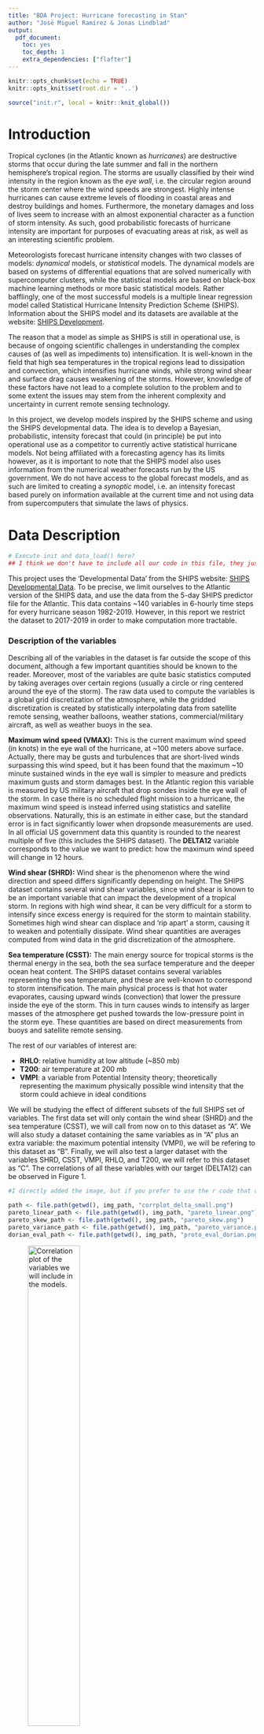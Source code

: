 ```yaml
---
title: "BDA Project: Hurricane forecasting in Stan"
author: "José Miguel Ramírez & Jonas Lindblad"
output: 
  pdf_document: 
    toc: yes
    toc_depth: 1
    extra_dependencies: ["flafter"]
---
```


```r
knitr::opts_chunk$set(echo = TRUE)
knitr::opts_knit$set(root.dir = '..')
```

```r
source("init.r", local = knitr::knit_global())
```

# Introduction

Tropical cyclones (in the Atlantic known as *hurricanes*) are destructive storms that occur during the late summer and fall in the northern hemisphere's tropical region. The storms are usually classified by their wind intensity in the region known as the *eye wall*, i.e. the circular region around the storm center where the wind speeds are strongest. Highly intense hurricanes can cause extreme levels of flooding in coastal areas and destroy buildings and homes. Furthermore, the monetary damages and loss of lives seem to increase with an almost exponential character as a function of storm intensity. As such, good probabilistic forecasts of hurricane intensity are important for purposes of evacuating areas at risk, as well as an interesting scientific problem.

Meteorologists forecast hurricane intensity changes with two classes of models: *dynamical* models, or *statistical* models. The dynamical models are based on systems of differential equations that are solved numerically with supercomputer clusters, while the statistical models are based on black-box machine learning methods or more basic statistical models. Rather bafflingly, one of the most successful models is a multiple linear regression model called Statistical Hurricane Intensity Prediction Scheme (SHIPS). Information about the SHIPS model and its datasets are available at the website: [SHIPS Development](http://rammb.cira.colostate.edu/research/tropical_cyclones/ships/index.asp). 

The reason that a model as simple as SHIPS is still in operational use, is because of ongoing scientific challenges in understanding the complex causes of (as well as impediments to) intensification. It is well-known in the field that high sea temperatures in the tropical regions lead to dissipation and convection, which intensifies hurricane winds, while strong wind shear and surface drag causes weakening of the storms. However, knowledge of these factors have not lead to a complete solution to the problem and to some extent the issues may stem from the inherent complexity and uncertainty in current remote sensing technology.

In this project, we develop models inspired by the SHIPS scheme and using the SHIPS developmental data. The idea is to develop a Bayesian, probabilistic, intensity forecast that could (in principle) be put into operational use as a competitor to currently active statistical hurricane models. Not being affiliated with a forecasting agency has its limits however, as it is important to note that the SHIPS model also uses information from the numerical weather forecasts run by the US government. We do not have access to the global forecast models, and as such are limited to creating a *synoptic* model, i.e. an intensity forecast based purely on information available at the current time and not using data from supercomputers that simulate the laws of physics.

# Data Description

```r
# Execute init and data_load() here?
## I think we don't have to include all our code in this file, they just want a pdf explaining the steps
```

This project uses the 'Developmental Data' from the SHIPS website: [SHIPS Developmental Data](http://rammb.cira.colostate.edu/research/tropical_cyclones/ships/developmental_data.asp). To be precise, we limit ourselves to the Atlantic version of the SHIPS data, and use the data from the 5-day SHIPS predictor file for the Atlantic. This data contains ~140 variables in 6-hourly time steps for every hurricane season 1982-2019. However, in this report we restrict the dataset to 2017-2019 in order to make computation more tractable.

### Description of the variables

Describing all of the variables in the dataset is far outside the scope of this document, although a few important quantities should be known to the reader. Moreover, most of the variables are quite basic statistics computed by taking averages over certain regions (usually a circle or ring centered around the eye of the storm). The raw data used to compute the variables is a global grid discretization of the atmosphere, while the gridded discretization is created by statistically interpolating data from satellite remote sensing, weather balloons, weather stations, commercial/military aircraft, as well as weather buoys in the sea.

**Maximum wind speed (VMAX):** This is the current maximum wind speed (in knots) in the eye wall of the hurricane, at ~100 meters above surface. Actually, there may be gusts and turbulences that are short-lived winds surpassing this wind speed, but it has been found that the maximum ~10 minute sustained winds in the eye wall is simpler to measure and predicts maximum gusts and storm damages best. In the Atlantic region this variable is measured by US military aircraft that drop sondes inside the eye wall of the storm. In case there is no scheduled flight mission to a hurricane, the maximum wind speed is instead inferred using statistics and satellite observations. Naturally, this is an estimate in either case, but the standard error is in fact significantly lower when dropsonde measurements are used. In all official US government data this quantity is rounded to the nearest multiple of five (this includes the SHIPS dataset). The **DELTA12** variable corresponds to the value we want to predict: how the maximum wind speed will change in 12 hours.

**Wind shear (SHRD):** Wind shear is the phenomenon where the wind direction and speed differs significantly depending on height. The SHIPS dataset contains several wind shear variables, since wind shear is known to be an important variable that can impact the development of a tropical storm. In regions with high wind shear, it can be very difficult for a storm to intensify since excess energy is required for the storm to maintain stability. Sometimes high wind shear can displace and 'rip apart' a storm, causing it to weaken and potentially dissipate. Wind shear quantities are averages computed from wind data in the grid discretization of the atmosphere.

**Sea temperature (CSST):** The main energy source for tropical storms is the thermal energy in the sea, both the sea surface temperature and the deeper ocean heat content. The SHIPS dataset contains several variables representing the sea temperature, and these are well-known to correspond to storm intensification. The main physical process is that hot water evaporates, causing upward winds (convection) that lower the pressure inside the eye of the storm. This in turn causes winds to intensify as larger masses of the atmosphere get pushed towards the low-pressure point in the storm eye. These quantities are based on direct measurements from buoys and satellite remote sensing.

The rest of our variables of interest are:

* **RHLO**: relative humidity at low altitude (~850 mb)
* **T200**: air temperature at 200 mb
* **VMPI**: a variable from Potential Intensity theory; theoretically representing the maximum physically possible wind intensity that the storm could achieve in ideal conditions

We will be studying the effect of different subsets of the full SHIPS set of variables. The first data set will only contain the wind shear (SHRD) and the sea temperature (CSST), we will call from now on to this dataset as "A". We will also study a dataset containing the same variables as in "A" plus an extra variable: the maximum potential intensity (VMPI), we will be refering to this dataset as "B". Finally, we will also test a larger dataset with the variables SHRD, CSST, VMPI, RHLO, and T200, we will refer to this dataset as "C". The correlations of all these variables with our target (DELTA12) can be observed in Figure 1.

```r
#I directly added the image, but if you prefer to use the r code that creates the image, that's fine with me

path <- file.path(getwd(), img_path, "corrplot_delta_small.png")
pareto_linear_path <- file.path(getwd(), img_path, "pareto_linear.png")
pareto_skew_path <- file.path(getwd(), img_path, "pareto_skew.png")
pareto_variance_path <- file.path(getwd(), img_path, "pareto_variance.png")
dorian_eval_path <- file.path(getwd(), img_path, "proto_eval_dorian.png")
```

![Correlation plot of the variables we will include in the models.](`r path`){width=50%}


### Prior work with the data

Although the data is publicly available with no restrictions, not much work using it can be found. This may be because of the lack of general interest in meteorology or possibly the poor state of the documentation. The authors of this report are not aware of any other work with this data apart from scientific publications by the American researchers involved in the SHIPS model development. The bulk of this research is available at the SHIPS website: [SHIPS Model References](http://rammb.cira.colostate.edu/research/tropical_cyclones/ships/references.asp).



\newpage

# Modelling

In this project we studied three different model structures with different variable selections. Drawing inspiration from the US government SHIPS model, all of our models are some variation of linear regression. 

## Description of the models

### Linear regression

The first model is the simplest possible case - just a linear regression model. The mathematical statement of the model is as follows, where we let $N$ denote the number of regression parameters.

$$ y_{i} \sim \mathcal{N}(\alpha + X_i \cdot\beta_{N-1}, \sigma), \ i=1,\dots,r, $$
where we let $X_i$ denote the $i$:th row of the data, $\beta_{N-1}$ is an $N-1$-dimensional parameter vector, and $r$ is the number of observations (rows) in the data. The inference is done on the parameters $\alpha , \beta, \sigma.$ They are given the following (weak) prior distributions.

$$\begin{bmatrix} \alpha_0 \\ \beta_{N-1,0} \end{bmatrix} \sim \mathcal{N}(\mathbf{0}_N, 10 \cdot \mathbf{I}_N), \sigma_0 \sim \textrm{Inv-}\chi^2(\tfrac{1}{10}) .$$
The Stan code for this model can be found in Appendix 1. We run the model with 4 chains for 4000 iterations using 2000 as warm-up. We used the datasets "A", "B", and "C", and for all of them, the ESS is always higher than 100, and the $\hat{R}$ values approximated to 1.0 for each parameter, which means that we run enough iterations to reach convergence. If this was not the case and the $\hat{R}$ ratios were higher than 1, the chains would not be sampling from the same part of the parameter space and we would need either to increase the number of iterations or to edit the proposal distribution. The definition of $\hat{R}$ that we used can be found [here](https://arxiv.org/abs/1903.08008). 


### Skew-regression

The second model is a variation of the first, where instead of a normal distribution around the regression line, a skew-normal distribution is used. This probability distribution has different properties, making computation a bit less efficient, but there are scientific reasons to believe that a skew towards higher intensity changes would be a better fit. The model is summarized in mathematical language as follows.

$$ y_{i} \sim \textrm{SkewNormal}(\alpha + X_i \cdot\beta_{N-1}, \sigma, \psi), \ \ i=1,\dots,r, $$
where we use the same conventions as in the linear model. The priors of the parameters are given below.
$$\begin{bmatrix} \alpha_0 \\ \beta_{N-1,0} \end{bmatrix} \sim \mathcal{N}(\mathbf{0}_N, 10 \cdot \mathbf{I}_N), \sigma_0 \sim \textrm{Inv-}\chi^2(\tfrac{1}{10}) , \ \psi_0 \sim \mathcal{N}(0,1) .$$
The Stan code of this model can be found in Appendix 2. We run the model for the same number of iterations as before: 4000 using with 2000 as warm-up, the same number of chains: 4, and the same datasets: "A", "B", and "C". But in this case we also increased the maximum tree depth to 15. Convergence was also reached in all these cases, as all $\hat{R}$ values approximated to 1.0 and all ESS were higher than 100.


### Regression with changing variance

This is another variation of the linear regression model. In this model there is also a regression variance dependence on the wind intensity $V_{max}.$ This somewhat justified, since very extreme values of $V_{max}$ lead to volatile situations where the evolution of the storm can be difficult to predict even for the best forecasting agencies. There are also relatively few cases of high $V_{max}$ since every storm starts out weak, but only a few evolve to be high-category hurricanes. 

This model is declared in mathematical notation as follows:

$$ y_{i} \sim \mathcal{N}(\alpha + X_i \cdot\beta_{N-1}, \sigma + \gamma\vert V_{max,i} \vert ), \ i=1,\dots,r, $$
where, again, we use the same notation as before and let $V_{max,i}$ denote the $V_{max}$-value of the $i$:th row. Note the absolute value function in the variance section; this statement is used to ensure that the variance remains positive. The parameters are given the priors listed below.

$$\begin{bmatrix} \alpha_0 \\ \beta_{N-1,0} \end{bmatrix} \sim \mathcal{N}(\mathbf{0}_N, 10 \cdot \mathbf{I}_N), \ \sigma_0 \sim \textrm{Inv-}\chi^2(\tfrac{1}{10}), \ \gamma_0 \sim \Gamma(1,1) .$$
The Stan code of this model can be found in Appendix 3. To execute the model we used 4 chains, 4000 iterations with half of them as warm-up and a maximum tree depth of 15. We checked the $\hat{R}$ values for the three variable combinations ("A", "B", and "C"), and all of them approximated to 1.0, so we can state that the chains converged in the three cases. Moreover ESS is always high enough.


## Models Comparison

We assessed the models using leave-one-out cross-validation (LOO-CV) to do further comparisons, and we used the r package _loo_ for using PSIS-LOO as method to approximate the exact LOO given the posterior samples.

The PSIS-LOO elpd for the basic linear model using data "A" is -1636.0 with 9 as effective number of parameters (p_loo), looic of 3272.1 and Monte Carlo Standard Error (MCSE) of 0.0. For data "B", the PSIS-LOO elpd is -1633.6 with p_loo = 10, looic = 3267.2 and MCSE = 0.1. For the last dataset "C", the elpd_loo is -1608.6, with p_loo = 13.1, looic = 3217.2 and MCSE = 0.1. All the Pareto k estimates are lower than 0.5 for the first two datasets, and there is only one value for "C" above 0.5, but it is lower than 0.7, as we can see in Figure. 2. This means that the three PSIS-LOO estimates can be considered to be reliable.

![PSIS-LOO diagnosis for the linear model.](`r pareto_linear_path`){width=90%}

The model with dataset "C" has the highest PSIS-LOO and the lowest looic associated to it, but in order to better assess the differences between the datasets we have used the function _loo_compare_. This functions computes the difference in elpd relative to the model with the largest elpd (in this case, the "C" model). As we can see in the table below, the differences in elpd and the scale relative to the standard error of these differences indicate that the best dataset for this model according to PSIS-LOO would be the dataset "C".

| variable set | **elpd_diff** | **se_diff** |
| :----------: | :-----------: | :---------: |
| _C_ | 0.0 | 0.0 |
| _B_ | -25.0 | 6.5 |
| _A_ | -27.4 | 6.3 | 

The PSIS-LOO elpd for the skewed-regression model using data "A" is -1608.1 with p_loo = 9.6, looic = 3272.1, and MCSE = 0.1. For dataset "B", the PSIS-LOO elpd is -1602.5 with p_loo = 10.4, looic = 3205.1 and MCSE = 0.1. For the last dataset "C", the elpd_loo is -1579.4, with p_loo = 13.3, looic = 3158.7 and MCSE = 0.1. All the Pareto k estimates are lower than 0.5 for the first two datasets, and there is only one value for "C" above 0.5, but it is lower than 0.7, as we can see in Figure. 3. This means that the three PSIS-LOO estimates can be considered to be reliable.

![PSIS-LOO diagnosis for the skewed model.](`r pareto_skew_path`){width=90%}


Using _loo_compare_ we can observe in the table below that the best dataset for this model would be again dataset "C".

| variable set | **elpd_diff** | **se_diff** |
| :----------: | :-----------: | :---------: |
| _C_ | 0.0 | 0.0 |
| _B_ | -23.2 | 6.2 | 
| _A_ | -28.7 | 6.2 |   

The PSIS-LOO elpd for the regression with changing variance using data "A" is -1440.2 with p_loo = 7.3, looic = 2880.5, and MCSE = 0.1. For dataset "B", the PSIS-LOO elpd is -1435.8 with p_loo = 8.3, looic = 2871.5 and MCSE approximated to 0.0. For the last dataset "C", the elpd_loo is -1403.1, with p_loo = 12.0, looic = 2806.2 and MCSE = 0.0. All the Pareto k estimates are lower than 0.5, as we can see in Figure. 4, which means that the three PSIS-LOO estimates can be considered to be reliable.

![PSIS-LOO diagnosis for the variance model.](`r pareto_variance_path`){width=90%}

\newpage

Using again the function _loo_compare_ we can see that in the table below that the best dataset for this model would be again dataset "C".

| variable set | **elpd_diff** | **se_diff** |
| :----------: | :-----------: | :---------: |
| _C_ | 0.0 | 0.0 |
| _B_ | -32.6 | 8.2 |
| _A_ | -37.1 | 8.2 |

We have seen that the best dataset for all of our Stan models is dataset "C". If we compare now the three models using this dataset, we can see that the best performing model according to PSIS-LOO would be the last studied model, the regression with changing variance.

| Model | **elpd_diff** | **se_diff** |
| :----------: | :-----------: | :---------: |
| **Variance** | 0.0 | 0.0 |
| **Skew** | -176.3 | 27.8 |
| **Linear** | -205.5 | 34.9  |

\newpage

# Evaluation and Potential Improvements

The best model - the variance regression model - was used to generate forecasts for Hurricane Dorian - an especially powerful Hurricane that hit the Bahamas in 2019. See the image below for a comparison between the model predictions and Dorian's empirical intensity development.

![Comparison between the true wind intensity of Hurricane Dorian and the 12-hour forecasts from the variance model. The black line represents the true wind intensity, while the shaded area is an 80% prediction interval from the model. Hurricane Dorian struck the Bahamas as a category 5 tropical cyclone in September 2019.](`r dorian_eval_path`){width=75%}

Hurricane Dorian is in fact a rather exceptional storm in the sense that it underwent a phenomenon known as _rapid intensification_, which is very difficult to predict for currently operational Hurricane models. In particular the statistical models, including SHIPS, often fails to predict rapid intensification, while dynamical models more often correctly call the phenomenon (although they have worse performance in other respects). 

The Variance model developed in this project was only developed for a 12-hour forecast, but still the predicted 80% interval contains the true wind intensity in all time steps but one. A model based on Bayesian computations can provide probabilistic information that is not produced by the point estimates generated by SHIPS models, but an efficient implementation may require a different model declaration.

There is also a variation of the SHIPS model that combines statistical estimation of parameters with a dynamical component - the Logistic Growth Equation Model (LGEM). A suitable next step in research could be to implement a variation of the LGEM model in Stan and thus achieve a probabilistic dynamical model.

Another improvement idea would be to include a time series component in the regression models used in this report. In fact, the operational SHIPS model contains some autoregressive parameters. The SHIPS model used by the NHC (National Hurricane Center) also contains regression parameters for outputs from numerical weather simulation (i.e. dynamical) models used by the NHC. If an agency that has access to such model outputs were to include those parameters with the models presented in this report, it could improve prediction intervals significantly.

\newpage

# Conclusions and Discussion

Hurricane intensity forecasting is an interesting problem which still includes unsolved scientific challenges. We have demonstrated that the existing SHIPS architecture could potentially be improved with some simple changes to the linear regression design and that probabilistic information created by Stan can provide useful information. Despite this, computational challenges may emerge if larger observation sets or variable selections are taken. The comparative efficiency of computing a simple regression point estimate is probably one of the reasons that the SHIPS model is so useful.

Nevertheless, the SHIPS model is famously poor at predicting rapid intensification - a phenomenon which remains a challenge for forecasters despite other improvements to forecasting techniques. The best model chosen in this report is a model which increases variance as intensity increases, which is an imperfect way of accounting for the higher uncertainty (which is largely due to risk of rapid _intensification_ - not _weakening_).

We have learned several things about hurricane forecasting during this project. Among others, that it is still possible to find open scientific questions and that it is easy to get started with simple models that can issue real forecasts that provide useful information. The probabilistic information provided by Stan also provides an interesting improvement over black-box statistical methods, while computational issues may somewhat hinder model development. We conjecture that Bayesian computation may prove useful especially in analyzing individual storms that undergo rapid intensification, since this would entail a deep analysis of a small dataset.


\newpage

# Appendix

## Appendix 1: Stan code for the linear regression model

```r
writeLines(readLines("models/linear.stan"))
```

\newpage

## Appendix 2: Stan code for the Skew-regression model

```r
writeLines(readLines("models/minimal2.stan"))
```

\newpage

## Appendix 3: Stan code for the regression with changing variance

```r
writeLines(readLines("models/minimal3.stan"))
```
